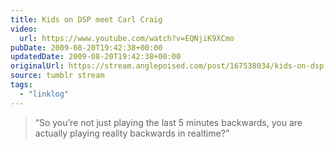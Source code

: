 ```yaml
---
title: Kids on DSP meet Carl Craig
video:
  url: https://www.youtube.com/watch?v=EQNjiK9XCmo
pubDate: 2009-08-20T19:42:38+00:00
updatedDate: 2009-08-20T19:42:38+00:00
originalUrl: https://stream.anglepoised.com/post/167538034/kids-on-dsp-meet-carl-craig-so-youre-not-just
source: tumblr stream
tags:
  - "linklog"
---
```


> “So you’re not just playing the last 5 minutes backwards, you are actually playing reality backwards in realtime?”
